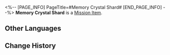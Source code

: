 <%-- [PAGE_INFO]
PageTitle=#Memory Crystal Shard#
[END_PAGE_INFO] --%>
{{Item Infobox
|id          = 140531
|image       = Item Memory Crystal Shard.png{{subst:void|<!--$UPLOAD:<<SpriteOutput/ItemFigures/140531.png>-<Item Memory Crystal Shard.png>-<Item Icons>>-->}}
|type        = Mission Item
|invCategory = Missions
|rarity      = 3
|effect      = 
|description = Strange crystals that store the power of Remembrance appear as you journey along. The light and shadows cast by the crystals seem to play out familiar scenes, and if you place them close to your ear, you can even hear the familiar whispers...
|source1     = [[Exploring Amphoreus]]
}}
'''Memory Crystal Shard''' is a [[Mission Item]].

==Other Languages==
{{Other Languages
|en   = Memory Crystal Shard
|zhs  = 记忆残晶
|zht  = 記憶殘晶
|ja   = 記憶の残晶
|ko   = 기억의 파편
|es   = Esquirla de recuerdos
|fr   = Éclat de cristal mémoriel
|ru   = Осколок памяти
|th   = ผลึกความทรงจำ
|vi   = Mảnh Tinh Thể Ký Ức
|de   = Erinnerungskristallsplitter
|id   = Serpihan Kristal Memori
|pt   = Fragmento de Cristal de Memória
}}

==Change History==
{{Change History|3.0}}